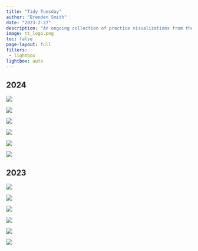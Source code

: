 ```yaml
---
title: "Tidy Tuesday"
author: "Brenden Smith"
date: "2023-2-27"
description: "An ongoing collection of practice visualizations from the Tidy Tuesday weekly data project."
image: tt_logo.png
toc: false
page-layout: full
filters: 
 - lightbox
lightbox: auto
---
```


## 2024

::: grid

::: {.g-col-12 .g-col-md-6}
![](24week6.png){group="\"my-gallery"}

![](24week4.png){group="\"my-gallery"}

![](24week2.png){group="\"my-gallery"}
:::

::: {.g-col-12 .g-col-md-6}
![](24week5.png){group="\"my-gallery"}

![](24week3.png){group="\"my-gallery"}

[![](LGACDCPLACES.jpg){group="my-gallery"}](https://n1mbmu-brenden-smith.shinyapps.io/GLA_CDCPLACES/)
:::



:::

## 2023

::: grid
::: {.g-col-12 .g-col-md-6}
![](tt-w42-2023.png){group="\"my-gallery"}

![](tt-week-10-1.png){group="\"my-gallery"}

![](tt-week-10-2.png){group="\"my-gallery"}
:::

::: {.g-col-12 .g-col-md-6}
![](week27_viz.png){group="\"my-gallery"}

![](tt-w8-2023.png){group="\"my-gallery"}

![](tt-week9-test.jpg){group="\"my-gallery"}
:::


:::
